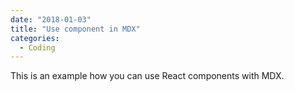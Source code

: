 ```yaml
---
date: "2018-01-03"
title: "Use component in MDX"
categories:
  - Coding
---
```



This is an example how you can use React components with MDX.

<SpotifyPlayer
  uri="spotify:user:bbcamerica:playlist:3w18u69NplCpXVG4fQG726"
  size="large"
  theme="black"
  view="list"
/>
